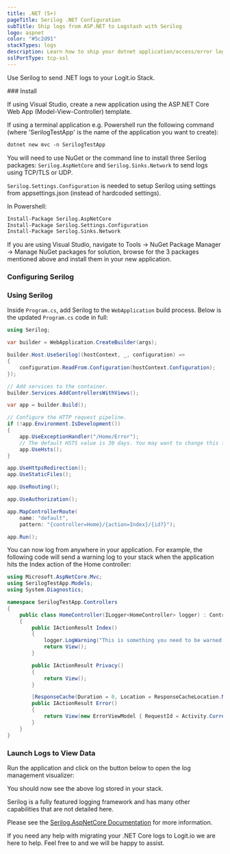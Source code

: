 ```yaml
---
title: .NET (5+)
pageTitle: Serilog .NET Configuration
subTitle: Ship logs from ASP.NET to Logstash with Serilog
logo: aspnet
color: "#5c2d91"
stackTypes: logs
description: Learn how to ship your dotnet application/access/error logs to Logstash with our example configurations.
sslPortType: tcp-ssl
---
```



Use Serilog to send .NET logs to your Logit.io Stack.

<Steps>
  ### Install

  If using Visual Studio, create a new application using the ASP.NET Core Web App (Model-View-Controller) template.

  If using a terminal application e.g. Powershell run the following command (where 'SerilogTestApp' is the name of the application you want to create):

  ```ps copy
  dotnet new mvc -n SerilogTestApp
  ```

  You will need to use NuGet or the command line to install three Serilog packages: `Serilog.AspNetCore` and `Serilog.Sinks.Network` to send logs using TCP/TLS or UDP.
  
  `Serilog.Settings.Configuration` is needed to setup Serilog using settings from appsettings.json (instead of hardcoded settings).
  
  In Powershell:
  ```ps copy 
  Install-Package Serilog.AspNetCore
  Install-Package Serilog.Settings.Configuration
  Install-Package Serilog.Sinks.Network
  ```

  If you are using Visual Studio, navigate to Tools -> NuGet Package Manager -> Manage NuGet packages for solution, 
  browse for the 3 packages mentioned above and install them in your new application.

  ### Configuring Serilog
  <ConfigureSerilog />

  ### Using Serilog

  Inside `Program.cs`, add Serilog to the `WebApplication` build process. Below is the updated `Program.cs` code in full:
        
  ```csharp copy showLineNumbers
  using Serilog;

  var builder = WebApplication.CreateBuilder(args);

  builder.Host.UseSerilog((hostContext, _, configuration) =>
  {
      configuration.ReadFrom.Configuration(hostContext.Configuration);
  });

  // Add services to the container.
  builder.Services.AddControllersWithViews();

  var app = builder.Build();

  // Configure the HTTP request pipeline.
  if (!app.Environment.IsDevelopment())
  {
      app.UseExceptionHandler("/Home/Error");
      // The default HSTS value is 30 days. You may want to change this for production scenarios, see https://aka.ms/aspnetcore-hsts.
      app.UseHsts();
  }

  app.UseHttpsRedirection();
  app.UseStaticFiles();

  app.UseRouting();

  app.UseAuthorization();

  app.MapControllerRoute(
      name: "default",
      pattern: "{controller=Home}/{action=Index}/{id?}");

  app.Run();
  ```
  
  You can now log from anywhere in your application. For example, the following code will send a warning log to your stack when the application 
  hits the Index action of the Home controller:
  
  ```csharp copy
  using Microsoft.AspNetCore.Mvc;
  using SerilogTestApp.Models;
  using System.Diagnostics;

  namespace SerilogTestApp.Controllers
  {
      public class HomeController(ILogger<HomeController> logger) : Controller
      {
          public IActionResult Index()
          {
              logger.LogWarning("This is something you need to be warned about!");
              return View();
          }

          public IActionResult Privacy()
          {
              return View();
          }

          [ResponseCache(Duration = 0, Location = ResponseCacheLocation.None, NoStore = true)]
          public IActionResult Error()
          {
              return View(new ErrorViewModel { RequestId = Activity.Current?.Id ?? HttpContext.TraceIdentifier });
          }
      }
  }
  ``` 

  ### Launch Logs to View Data

  Run the application and click on the button below to open the log management visualizer:

  <LaunchVisualizer type="logs" />

  You should now see the above log stored in your stack.

</Steps>

Serilog is a fully featured logging framework and has many other capabilities that are not detailed here.
  
Please see the [Serilog.AspNetCore Documentation](https://github.com/serilog/serilog-aspnetcore) for more information.

If you need any help with migrating your .NET Core logs to Logit.io we are here to help. 
Feel free to <IntercomButton text="get in touch with our support team via Intercom" /> and we will be happy to assist.